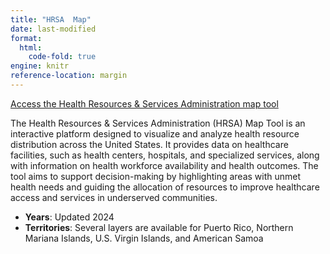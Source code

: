 ```yaml
---
title: "HRSA  Map"
date: last-modified
format: 
  html:
    code-fold: true
engine: knitr
reference-location: margin
---
```

[Access the Health Resources & Services Administration map tool](https://data.hrsa.gov/maps/map-tool/)

The Health Resources & Services Administration (HRSA) Map Tool is an interactive platform designed to visualize and analyze health resource distribution across the United States. It provides data on healthcare facilities, such as health centers, hospitals, and specialized services, along with information on health workforce availability and health outcomes. The tool aims to support decision-making by highlighting areas with unmet health needs and guiding the allocation of resources to improve healthcare access and services in underserved communities.

* **Years**: Updated 2024
* **Territories**: Several layers are available for Puerto Rico, Northern Mariana Islands, U.S. Virgin Islands, and American Samoa
